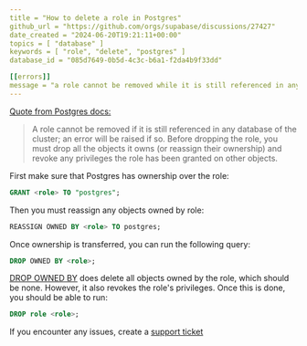 ```yaml
---
title = "How to delete a role in Postgres"
github_url = "https://github.com/orgs/supabase/discussions/27427"
date_created = "2024-06-20T19:21:11+00:00"
topics = [ "database" ]
keywords = [ "role", "delete", "postgres" ]
database_id = "085d7649-0b5d-4c3c-b6a1-f2da4b9f33dd"

[[errors]]
message = "a role cannot be removed while it is still referenced in any database of the cluster"
---
```


[Quote from Postgres docs:](https://www.postgresql.org/docs/current/sql-droprole.html#:~:text=A%20role%20cannot%20be%20removed,been%20granted%20on%20other%20objects.)

> A role cannot be removed if it is still referenced in any database of the cluster; an error will be raised if so. Before dropping the role, you must drop all the objects it owns (or reassign their ownership) and revoke any privileges the role has been granted on other objects.

First make sure that Postgres has ownership over the role:

```sql
GRANT <role> TO "postgres";
```

Then you must reassign any objects owned by role:

```sql
REASSIGN OWNED BY <role> TO postgres;
```

Once ownership is transferred, you can run the following query:

```sql
DROP OWNED BY <role>;
```

[DROP OWNED BY](https://www.postgresql.org/docs/current/sql-drop-owned.html) does delete all objects owned by the role, which should be none. However, it also revokes the role's privileges. Once this is done, you should be able to run:

```sql
DROP role <role>;
```

If you encounter any issues, create a [support ticket](/dashboard/support/new)
